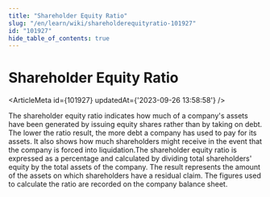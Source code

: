 ```yaml
---
title: "Shareholder Equity Ratio"
slug: "/en/learn/wiki/shareholderequityratio-101927"
id: "101927"
hide_table_of_contents: true
---
```



# Shareholder Equity Ratio

<ArticleMeta id={101927} updatedAt={'2023-09-26 13:58:58'} />
<div className='border-solid border-b border-t-0 my-4 border-[var(--ifm-color-gray-300)]' />

The shareholder equity ratio indicates how much of a company's assets have been generated by issuing equity shares rather than by taking on debt. The lower the ratio result, the more debt a company has used to pay for its assets. It also shows how much shareholders might receive in the event that the company is forced into liquidation.The shareholder equity ratio is expressed as a percentage and calculated by dividing total shareholders' equity by the total assets of the company. The result represents the amount of the assets on which shareholders have a residual claim. The figures used to calculate the ratio are recorded on the company balance sheet.
